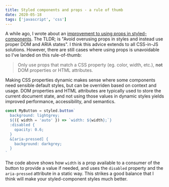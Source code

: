 ```yaml
---
title: Styled components and props - a rule of thumb
date: 2020-05-18
tags: ['javascript', 'css']
---
```


A while ago, I wrote about an [improvement to using props in styled-components](/improve-your-styled-component-props-usage/). The TLDR; is "Avoid overusing props in styles and instead use proper DOM and ARIA states". I think this advice extends to all CSS-in-JS solutions. However, there are still cases where using props is unavoidable so I've landed on this rule-of-thumb:

> Only use props that match a CSS property (eg. color, width, etc.), **not** DOM properties or HTML attributes.

Making CSS properties dynamic makes sense where some components need sensible default styles, but can be overriden based on context and usage. DOM properties and HTML attributes are typically used to store the current document state, and not using those values in dynamic styles yields improved performance, accessibility, and semantics.

```js
const MyButton = styled.button`
  background: lightgrey;
  ${({ width = 'auto' }) => `width: ${width};`}
  :disabled {
    opacity: 0.6;
  }
  &[aria-pressed] {
    background: darkgrey;
  }
`
```

The code above shows how `width` is a prop available to a consumer of the button to provide a value if needed, and uses the `disabled` property and the `aria-pressed` attribute in a static way. This strikes a good balance that I think will make your styled-component styles much better.
